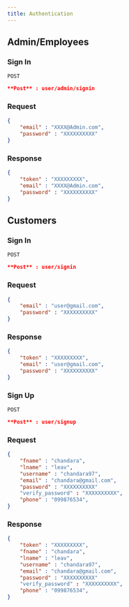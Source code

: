 ```yaml
---
title: Authentication
---
```

## Admin/Employees

### Sign In

`POST`

```json
**Post** : user/admin/signin
```

### Request

```json
{
	"email" : "XXXX@Admin.com",
	"password" : "XXXXXXXXXX"
}
```

### Response

```json
{
	"token" : "XXXXXXXXX",
	"email" : "XXXX@Admin.com",
	"password" : "XXXXXXXXXX"
}
```

## Customers

### Sign In

`POST`

```json
**Post** : user/signin
```

### Request

```json
{
	"email" : "user@gmail.com",
	"password" : "XXXXXXXXXX"
}
```

### Response

```json
{
	"token" : "XXXXXXXXX",
	"email" : "user@gmail.com",
	"password" : "XXXXXXXXXX"
}
```

### Sign Up

`POST`

```json
**Post** : user/signup
```

### Request

```json
{
	"fname" : "chandara",
	"lname" : "leav",
	"username" : "chandara97",
	"email" : "chandara@gmail.com",
	"password" : "XXXXXXXXXX"
	"verify_password" : "XXXXXXXXXX",
	"phone" : "099876534",
}
```

### Response

```json
{
	"token" : "XXXXXXXXX",
	"fname" : "chandara",
	"lname" : "leav",
	"username" : "chandara97",
	"email" : "chandara@gmail.com",
	"password" : "XXXXXXXXXX"
	"verify_password" : "XXXXXXXXXX",
	"phone" : "099876534",
}
```